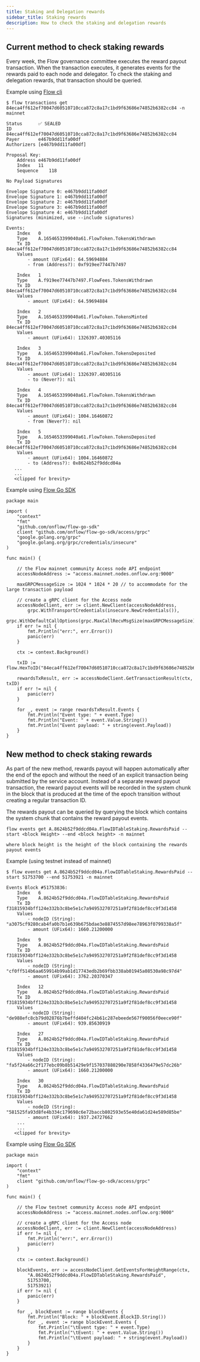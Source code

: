 ```yaml
---
title: Staking and Delegation rewards
sidebar_title: Staking rewards
description: How to check the staking and delegation rewards
---
```


## Current method to check staking rewards

Every week, the Flow governance committee executes the reward payout transaction.
When the transaction executes, it generates events for the rewards paid to each node and delegator.
To check the staking and delegation rewards, that transaction should be queried.

Example using [Flow cli](https://developers.flow.com/tools/flow-cli)
```
$ flow transactions get 84eca4ff612ef70047d60510710cca872c8a17c1bd9f63686e74852b6382cc84 -n mainnet

Status		✅ SEALED
ID		84eca4ff612ef70047d60510710cca872c8a17c1bd9f63686e74852b6382cc84
Payer		e467b9dd11fa00df
Authorizers	[e467b9dd11fa00df]

Proposal Key:
    Address	e467b9dd11fa00df
    Index	11
    Sequence	118

No Payload Signatures

Envelope Signature 0: e467b9dd11fa00df
Envelope Signature 1: e467b9dd11fa00df
Envelope Signature 2: e467b9dd11fa00df
Envelope Signature 3: e467b9dd11fa00df
Envelope Signature 4: e467b9dd11fa00df
Signatures (minimized, use --include signatures)

Events:
    Index	0
    Type	A.1654653399040a61.FlowToken.TokensWithdrawn
    Tx ID	84eca4ff612ef70047d60510710cca872c8a17c1bd9f63686e74852b6382cc84
    Values
		- amount (UFix64): 64.59694884
		- from (Address?): 0xf919ee77447b7497

    Index	1
    Type	A.f919ee77447b7497.FlowFees.TokensWithdrawn
    Tx ID	84eca4ff612ef70047d60510710cca872c8a17c1bd9f63686e74852b6382cc84
    Values
		- amount (UFix64): 64.59694884

    Index	2
    Type	A.1654653399040a61.FlowToken.TokensMinted
    Tx ID	84eca4ff612ef70047d60510710cca872c8a17c1bd9f63686e74852b6382cc84
    Values
		- amount (UFix64): 1326397.40305116

    Index	3
    Type	A.1654653399040a61.FlowToken.TokensDeposited
    Tx ID	84eca4ff612ef70047d60510710cca872c8a17c1bd9f63686e74852b6382cc84
    Values
		- amount (UFix64): 1326397.40305116
		- to (Never?): nil

    Index	4
    Type	A.1654653399040a61.FlowToken.TokensWithdrawn
    Tx ID	84eca4ff612ef70047d60510710cca872c8a17c1bd9f63686e74852b6382cc84
    Values
		- amount (UFix64): 1004.16460872
		- from (Never?): nil

    Index	5
    Type	A.1654653399040a61.FlowToken.TokensDeposited
    Tx ID	84eca4ff612ef70047d60510710cca872c8a17c1bd9f63686e74852b6382cc84
    Values
		- amount (UFix64): 1004.16460872
		- to (Address?): 0x8624b52f9ddcd04a
   ...
   ...
   <clipped for brevity>
```

Example using [Flow Go SDK](https://developers.flow.com/tools/flow-go-sdk)
```
package main

import (
	"context"
	"fmt"
	"github.com/onflow/flow-go-sdk"
	client "github.com/onflow/flow-go-sdk/access/grpc"
	"google.golang.org/grpc"
	"google.golang.org/grpc/credentials/insecure"
)

func main() {

	// the Flow mainnet community Access node API endpoint
	accessNodeAddress := "access.mainnet.nodes.onflow.org:9000"

	maxGRPCMessageSize := 1024 * 1024 * 20 // to accommodate for the large transaction payload

	// create a gRPC client for the Access node
	accessNodeClient, err := client.NewClient(accessNodeAddress,
		grpc.WithTransportCredentials(insecure.NewCredentials()),
		grpc.WithDefaultCallOptions(grpc.MaxCallRecvMsgSize(maxGRPCMessageSize)))
	if err != nil {
		fmt.Println("err:", err.Error())
		panic(err)
	}

	ctx := context.Background()

	txID := flow.HexToID("84eca4ff612ef70047d60510710cca872c8a17c1bd9f63686e74852b6382cc84")

	rewardsTxResult, err := accessNodeClient.GetTransactionResult(ctx, txID)
	if err != nil {
		panic(err)
	}

	for _, event := range rewardsTxResult.Events {
		fmt.Println("Event type: " + event.Type)
		fmt.Println("Event: " + event.Value.String())
		fmt.Println("Event payload: " + string(event.Payload))
	}
}
```

## New method to check staking rewards

As part of the new method, rewards payout will happen automatically after the end of the epoch and without the need of an explicit transaction being submitted by the service account.
Instead of a separate reward payout transaction, the reward payout events will be recorded in the system chunk in the block that is produced at the time of the epoch transition without creating a regular transaction ID.

The rewards payout can be queried by querying the block which contains the system chunk that contains the reward payout events.
```
flow events get A.8624b52f9ddcd04a.FlowIDTableStaking.RewardsPaid --start <block Height> --end <block height> -n mainnet

where block height is the height of the block containing the rewards payout events
```

Example (using testnet instead of mainnet)

```
$ flow events get A.8624b52f9ddcd04a.FlowIDTableStaking.RewardsPaid --start 51753700 --end 51753921 -n mainnet

Events Block #51753836:
    Index	6
    Type	A.8624b52f9ddcd04a.FlowIDTableStaking.RewardsPaid
    Tx ID	f31815934bff124e332b3c8be5e1c7a949532707251a9f2f81def8cc9f3d1458
    Values
		- nodeID (String): "a3075cf9280cab4fa0b7b1e639b675bdae3e8874557d98ee78963f0799338a5f"
		- amount (UFix64): 1660.21200000

    Index	9
    Type	A.8624b52f9ddcd04a.FlowIDTableStaking.RewardsPaid
    Tx ID	f31815934bff124e332b3c8be5e1c7a949532707251a9f2f81def8cc9f3d1458
    Values
		- nodeID (String): "cf0ff514b6aa659914b99ab1d17743edb2b69fbb338ab01945a08530a98c97d4"
		- amount (UFix64): 3762.20370347

    Index	12
    Type	A.8624b52f9ddcd04a.FlowIDTableStaking.RewardsPaid
    Tx ID	f31815934bff124e332b3c8be5e1c7a949532707251a9f2f81def8cc9f3d1458
    Values
		- nodeID (String): "de988efc8cb79d02876b7beffd404fc24b61c287ebeede567f90056f0eece90f"
		- amount (UFix64): 939.85630919

    Index	27
    Type	A.8624b52f9ddcd04a.FlowIDTableStaking.RewardsPaid
    Tx ID	f31815934bff124e332b3c8be5e1c7a949532707251a9f2f81def8cc9f3d1458
    Values
		- nodeID (String): "fa5f24a66c2f177ebc09b8b51429e9f157037880290e7858f4336479e57dc26b"
		- amount (UFix64): 1660.21200000

    Index	30
    Type	A.8624b52f9ddcd04a.FlowIDTableStaking.RewardsPaid
    Tx ID	f31815934bff124e332b3c8be5e1c7a949532707251a9f2f81def8cc9f3d1458
    Values
		- nodeID (String): "581525fa93d8fe4b334c179698c6e72baccb802593e55e40da61d24e589d85be"
		- amount (UFix64): 1937.24727662
    ...
    ...
   <clipped for brevity>
```

Example using [Flow Go SDK](https://developers.flow.com/tools/flow-go-sdk)
```
package main

import (
	"context"
	"fmt"
	client "github.com/onflow/flow-go-sdk/access/grpc"
)

func main() {

	// the Flow testnet community Access node API endpoint
	accessNodeAddress := "access.mainnet.nodes.onflow.org:9000"

	// create a gRPC client for the Access node
	accessNodeClient, err := client.NewClient(accessNodeAddress)
	if err != nil {
		fmt.Println("err:", err.Error())
		panic(err)
	}

	ctx := context.Background()

	blockEvents, err := accessNodeClient.GetEventsForHeightRange(ctx,
		"A.8624b52f9ddcd04a.FlowIDTableStaking.RewardsPaid",
		51753700,
		51753921)
	if err != nil {
		panic(err)
	}

	for _, blockEvent := range blockEvents {
		fmt.Println("Block: " + blockEvent.BlockID.String())
		for _, event := range blockEvent.Events {
			fmt.Println("\tEvent type: " + event.Type)
			fmt.Println("\tEvent: " + event.Value.String())
			fmt.Println("\tEvent payload: " + string(event.Payload))
		}
	}
}
```